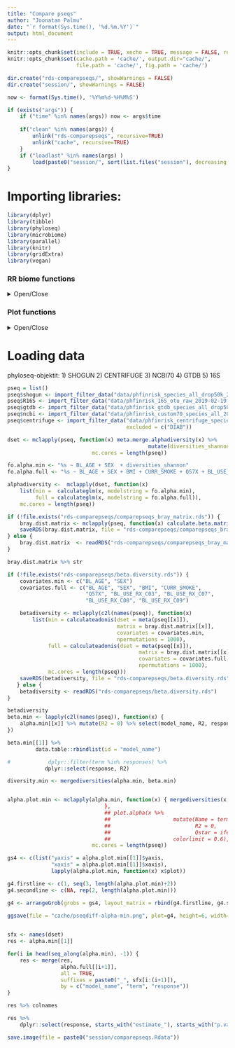 ```yaml
---
title: "Compare pseqs"
author: "Joonatan Palmu"
date: "`r format(Sys.time(), '%d.%m.%Y')`"
output: html_document
---
```

	
```r
knitr::opts_chunk$set(include = TRUE, xecho = TRUE, message = FALSE, results='asis', cache=FALSE, warning=FALSE)
knitr::opts_chunk$set(cache.path = 'cache/', output.dir="cache/",
                      file.path = 'cache/', fig.path = 'cache/')

dir.create("rds-comparepseqs/", showWarnings = FALSE)
dir.create("session/", showWarnings = FALSE)
```

```r
now <- format(Sys.time(), '%Y%m%d-%H%M%S')

if (exists("args")) {
    if ("time" %in% names(args)) now <- args$time
    
    if("clean" %in% names(args)) {
        unlink("rds-comparepseqs", recursive=TRUE)
        unlink("cache", recursive=TRUE)
    }
    if ("loadlast" %in% names(args) )
        load(paste0("session/", sort(list.files("session"), decreasing = TRUE)[1]))
}
```

# Importing libraries:

```r
library(dplyr)
library(tibble)
library(phyloseq)
library(microbiome)
library(parallel)
library(knitr)
library(gridExtra)
library(vegan)
```

### RR biome functions

<details>
  <summary>Open/Close</summary>
  
```r
source("articletwo-rrbiome.R")
```

</details>

### Plot functions

<details>
  <summary>Open/Close</summary>

```r
source("articletwo-ggplot.R")
```

</details>

# Loading data

 phyloseq-objektit: 1) SHOGUN 2) CENTRIFUGE 3) NCBI70 4) GTDB 5) 16S

```r
pseq = list()
pseq$shogun <- import_filter_data("data/phfinrisk_species_all_drop50k_2018-12-21.RDs")
pseq$R16S <- import_filter_data("data/phfinrisk_16S_otu_raw_2019-02-19.RDs")
pseq$gtdb <- import_filter_data("data/phfinrisk_gtdb_species_all_drop50k_2019-01-14.RDs")
pseq$ncbi <- import_filter_data("data/phfinrisk_custom70_species_all_2019-01-29.RDs")
pseq$centrifuge <- import_filter_data("data/phfinrisk_centrifuge_species_all_2018-11-30.RDs",
                                      excluded = c("DIAB"))
```

```r
dset <- mclapply(pseq, function(x) meta.merge.alphadiversity(x) %>%
                                             mutate(diversities_shannon = scale(diversities_shannon)),
                           mc.cores = length(pseq))

fo.alpha.min <- "%s ~ BL_AGE + SEX  + diversities_shannon"
fo.alpha.full <- "%s ~ BL_AGE + SEX + BMI + CURR_SMOKE + Q57X + BL_USE_RX_C03 + BL_USE_RX_C07 + BL_USE_RX_C08 + BL_USE_RX_C09 + diversities_shannon" # MISSING DIAB

alphadiversity <-  mclapply(dset, function(x)
    list(min =  calculateglm(x, modelstring = fo.alpha.min),
         full = calculateglm(x, modelstring = fo.alpha.full)),
    mc.cores = length(pseq))
```


```r
if (!file.exists("rds-comparepseqs/comparepseqs_bray_matrix.rds")) {
    bray.dist.matrix <- mclapply(pseq, function(x) calculate.beta.matrix(x), mc.cores = length(pseq))
    saveRDS(bray.dist.matrix, file = "rds-comparepseqs/comparepseqs_bray_matrix.rds")
} else {
    bray.dist.matrix  <- readRDS("rds-comparepseqs/comparepseqs_bray_matrix.rds")
}
```

 ```r
bray.dist.matrix %>% str

 if (!file.exists("rds-comparepseqs/beta.diversity.rds")) {
     covariates.min <- c("BL_AGE", "SEX")
     covariates.full <- c("BL_AGE", "SEX", "BMI", "CURR_SMOKE",
                          "Q57X", "BL_USE_RX_C03", "BL_USE_RX_C07",
                          "BL_USE_RX_C08", "BL_USE_RX_C09")

     betadiversity <- mclapply(c2l(names(pseq)), function(x)
         list(min = calculateadonis(dset = meta(pseq[[x]]),
                                    matrix = bray.dist.matrix[[x]],
                                    covariates = covariates.min,
                                    npermutations = 1000),
              full = calculateadonis(dset = meta(pseq[[x]]),
                                           matrix = bray.dist.matrix[[x]],
                                           covariates = covariates.full,
                                           npermutations = 1000),
              mc.cores = length(pseq)))
     saveRDS(betadiversity, file = "rds-comparepseqs/beta.diversity.rds")
    } else {
     betadiversity <- readRDS("rds-comparepseqs/beta.diversity.rds")
}
```


```r

betadiversity
beta.min <- lapply(c2l(names(pseq)), function(x) {
    alpha.min[[x]] %>% mutate(R2 = 0) %>% select(model_name, R2, response)
})

beta.min[[1]] %>%
         data.table::rbindlist(id = "model_name")

#            dplyr::filter(term %in% responses) %>%
            dplyr::select(response, R2)

diversity.min <- mergediversities(alpha.min, beta.min)


alpha.plot.min <- mclapply(alpha.min, function(x) { mergediversities(x, 
                               },
                               ## plot.alpha(x %>%
                               ##                    mutate(Name = term,
                               ##                           R2 = 0,
                               ##                           Qstar = ifelse(p.value < 0.05, '*', ' ')),
                               ##                    colorlimit = 0.6),
                           mc.cores = length(pseq))

gs4 <- c(list("yaxis" = alpha.plot.min[[1]]$yaxis,
              "xaxis" = alpha.plot.min[[1]]$xaxis),
              lapply(alpha.plot.min, function(x) x$plot))

g4.firstline <- c(1, seq(3, length(alpha.plot.min)+2))
g4.secondline <- c(NA, rep(2, length(alpha.plot.min)))

g4 <- arrangeGrob(grobs = gs4, layout_matrix = rbind(g4.firstline, g4.secondline))

ggsave(file = "cache/pseqdiff-alpha-min.png", plot=g4, height=6, width=9)
                       
```

```r
sfx <- names(dset)
res <- alpha.min[[1]]

for(i in head(seq_along(alpha.min), -1)) {
    res <- merge(res,
                 alpha.full[[i+1]],
                 all = TRUE,
                 suffixes = paste0("_", sfx[i:(i+1)]),
                 by = c("model_name", "term", "response"))
}

res %>% colnames

res %>%
    dplyr::select(response, starts_with("estimate_"), starts_with("p.value"))

```






```r
save.image(file = paste0("session/comparepseqs.Rdata"))
```
